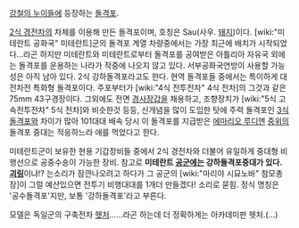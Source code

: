 [[강철의 누이들]]에 등장하는 [[돌격포]]. 

[[2식 경전차]]의 차체를 이용해 만든 돌격포이며, 호칭은 Sau(사우. [[돼지]])이다. [wiki:"미테란트 공화국" 미테란트]군의 돌격포 계열 차량중에서는 가장 최근에 배치가 시작되었다...라곤 하지만 미테란트와 미테란트로부터 돌격포를 공여받은 아틀리아 자유국 외에는 돌격포를 운용하는 나라가 작중에 나오지 않고 있다. 서부공화국연방이 사용할 가능성은 아직 남아 있다. 2식 강하돌격포라고도 한다.
현역 돌격포들 중에서는 특이하게 대전차전 특화형 돌격포이다. 주포부터가 [wiki:"4식 전투전차" 4식 전차]의 그것과 같은 75mm 43구경장이다. 그외에도 전면 [[경사장갑]]을 채용하고, 조향장치가 [wiki:"5식 고속전투전차" 5식 전차]와 비슷한것 등등, 신개념을 많이 도입한 탓에 주력 돌격포인 [[3식 돌격포]]와 차이가 많아 101대대 배속 당시 이 돌격포를 지급받은 [[에마리오 루디엔]] [[중위]]의 돌격포 중대는 적응하느라 애를 먹었다고 한다.

미테란트군이 보유한 현용 기갑장비들 중에서 2식 경전차와 더불어 유일하게 중대형 비행선으로 공중수송이 가능한 장비. 참고로 '''미테란트 [[공군]]에는 강하돌격포중대가 있다.''' '''[[괴링]]'''이냐!? 는소리가 잠깐나오려고 하다가 그 공군의 [wiki:"마리야 시묘노바" 참모총장]이 그럴 예산있으면 전투기 비행대대를 1개더 만들겠다! 소리로 묻힘.
정식 명칭은 '공수돌격포'지만, 보통 '강하돌격포'라고 부른다.

모델은 독일군의 구축전차 [[헷처]]......라곤 하는데 더 정확하게는 아카데미판 헷처.(...)
